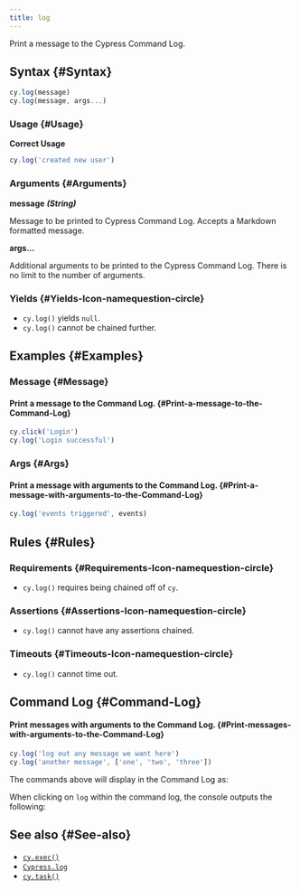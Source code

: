 ```yaml
---
title: log
---
```


Print a message to the Cypress Command Log.

## Syntax {#Syntax}

```javascript
cy.log(message)
cy.log(message, args...)
```

### Usage {#Usage}

**<Icon name="check-circle" color="green" /> Correct Usage**

```javascript
cy.log('created new user')
```

### Arguments {#Arguments}

**<Icon name="angle-right" /> message** **_(String)_**

Message to be printed to Cypress Command Log. Accepts a Markdown formatted
message.

**<Icon name="angle-right" /> args...**

Additional arguments to be printed to the Cypress Command Log. There is no limit
to the number of arguments.

### Yields [<Icon name="question-circle"/>](/guides/core-concepts/introduction-to-cypress#Subject-Management) {#Yields-Icon-namequestion-circle}

- `cy.log()` yields `null`.</li><li>`cy.log()` cannot be chained
further.

## Examples {#Examples}

### Message {#Message}

#### Print a message to the Command Log. {#Print-a-message-to-the-Command-Log}

```javascript
cy.click('Login')
cy.log('Login successful')
```

### Args {#Args}

#### Print a message with arguments to the Command Log. {#Print-a-message-with-arguments-to-the-Command-Log}

```javascript
cy.log('events triggered', events)
```

## Rules {#Rules}

### Requirements [<Icon name="question-circle"/>](/guides/core-concepts/introduction-to-cypress#Chains-of-Commands) {#Requirements-Icon-namequestion-circle}

- `cy.log()` requires being chained off of `cy`.

### Assertions [<Icon name="question-circle"/>](/guides/core-concepts/introduction-to-cypress#Assertions) {#Assertions-Icon-namequestion-circle}

- `cy.log()` cannot have any assertions chained.

### Timeouts [<Icon name="question-circle"/>](/guides/core-concepts/introduction-to-cypress#Timeouts) {#Timeouts-Icon-namequestion-circle}

- `cy.log()` cannot time out.

## Command Log {#Command-Log}

#### Print messages with arguments to the Command Log. {#Print-messages-with-arguments-to-the-Command-Log}

```javascript
cy.log('log out any message we want here')
cy.log('another message', ['one', 'two', 'three'])
```

The commands above will display in the Command Log as:

<DocsImage src="/img/api/log/custom-command-log-with-any-message.png" alt="Command Log log" ></DocsImage>

When clicking on `log` within the command log, the console outputs the
following:

<DocsImage src="/img/api/log/console-shows-logs-message-and-any-arguments.png" alt="Console Log log" ></DocsImage>

## See also {#See-also}

- [`cy.exec()`](/api/commands/exec)
- [`Cypress.log`](/api/cypress-api/cypress-log)
- [`cy.task()`](/api/commands/task)

